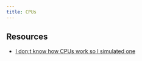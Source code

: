 ```yaml
---
title: CPUs
---
```


## Resources

- [I don;t know how CPUs work so I simulated one](https://djharper.dev/post/2019/05/21/i-dont-know-how-cpus-work-so-i-simulated-one-in-code/)